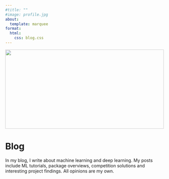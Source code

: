 ```yaml
---
#title: ""
#image: profile.jpg
about:
  template: marquee
format:
  html:
    css: blog.css
---
```


```{=html}
<div class="container">
  <div style="width:100%;height:0; padding-top:50%;position:relative;">
    <img src="img/blog.jpg" style="width:100%; opacity:0.8; position:absolute; top:0; left:0">
  </div>
  <div class="content">
    <h1>Blog</h1>
    <p><span class="cover-desc" style="color:var(--page-desc-color)">In my blog, I write about machine learning and deep learning. My posts include ML tutorials, package overviews, competition solutions and interesting project findings. All opinions are my own.</span></p>
  </div>
</div>
```

